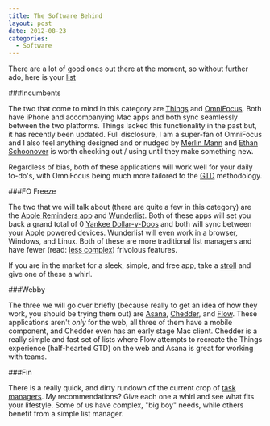 ```yaml
---
title: The Software Behind
layout: post
date: 2012-08-23
categories:
  - Software
---
```


There are a lot of good ones out there at the moment, so without further
ado, here is your [list][1]

###Incumbents

The two that come to mind in this category are [Things][2] and
[OmniFocus][3]. Both have iPhone and accompanying Mac apps and both
sync seamlessly between the two platforms. Things lacked this functionality in the
past but, it has recently been updated. Full disclosure, I am a
super-fan of OmniFocus and I also feel anything designed and or nudged
by [Merlin Mann][4] and [Ethan Schoonover][5] is worth checking out /
using until they make something new.

Regardless of bias, both of these applications will work well for your
daily to-do's, with OmniFocus being much more tailored to the [GTD][6]
methodology.

###FO Freeze

The two that we will talk about (there are quite a few in this category)
are the [Apple Reminders app][7] and [Wunderlist][8]. Both of these apps
will set you back a grand total of 0 [Yankee Dollar-y-Doos][9] and both
will sync between your Apple powered devices. Wunderlist will even work
in a browser, Windows, and Linux. Both of these are more traditional
list managers and have fewer (read: [less complex][10]) frivolous
features.

If you are in the market for a sleek, simple, and free app, take a
[stroll][11] and give one of these a whirl.

###Webby

The three we will go over briefly (because really to get an idea of how
they work, you should be trying them out) are [Asana][12],
[Chedder][13], and [Flow][14]. These applications aren't _only_ for the
web, all three of them have a mobile component, and Chedder even has an
early stage Mac client. Chedder is a really simple and fast set of lists
where Flow attempts to recreate the Things experience (half-hearted GTD)
on the web and Asana is great for working with teams.

###Fin

There is a really quick, and dirty rundown of the current crop of [task
managers][15]. My recommendations? Give each one a whirl and see what
fits your lifestyle. Some of us have complex, "big boy" needs, while
others benefit from a simple list manager.

[1]: https://gimmebar.com/view/50305c7729ca153546000001/big
[2]: http://www.omnigroup.com/products/omnifocus/
[3]: http://culturedcode.com/things/
[4]: http://www.43folders.com/2004/09/03/introducing-the-hipster-pda
[5]: http://ethan.schoonover.usesthis.com/
[6]: http://www.davidco.com/
[7]: http://cloudbacon.com
[8]: https://www.wunderlist.com
[9]: http://www.bluebison.net/sketchbook/2008/0108/kiwi-small.png
[10]: https://gimmebar.com/view/503258b5aac422d76f000036/big
[11]: https://gimmebar.com/view/5032f2bf29ca153c71000025/big
[12]: http://asana.com/
[13]: https://cheddarapp.com/
[14]: http://www.getflow.com/
[15]: http://cloudbacon.com
